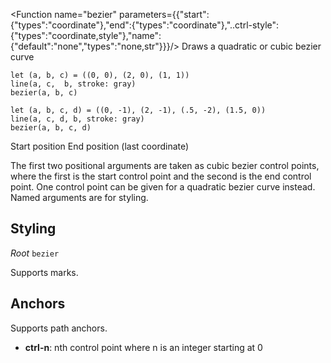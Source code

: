 
<Function name="bezier" parameters={{"start":{"types":"coordinate"},"end":{"types":"coordinate"},"..ctrl-style":{"types":"coordinate,style"},"name":{"default":"none","types":"none,str"}}}/>
Draws a quadratic or cubic bezier curve

```typc example
let (a, b, c) = ((0, 0), (2, 0), (1, 1))
line(a, c,  b, stroke: gray)
bezier(a, b, c)

let (a, b, c, d) = ((0, -1), (2, -1), (.5, -2), (1.5, 0))
line(a, c, d, b, stroke: gray)
bezier(a, b, c, d)
```

<Parameter name="start" types="coordinate" > Start position</Parameter>
<Parameter name="end" types="coordinate" > End position (last coordinate)</Parameter>

<Parameter name="..ctrl-style" types="coordinate,style" > The first two positional arguments are taken as cubic bezier control points, where the first is the start control point and the second is the end control point. One control point can be given for a quadratic bezier curve instead. Named arguments are for styling.</Parameter>

## Styling 
*Root* `bezier`

Supports marks.
  
## Anchors
Supports path anchors.
- **ctrl-n**: nth control point where n is an integer starting at 0

